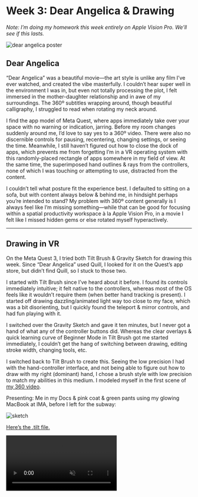 # Week 3: Dear Angelica & Drawing

_Note: I’m doing my homework this week entirely on Apple Vision Pro. We’ll see if this lasts._

![dear angelica poster](https://github.com/lachlanjc/edu/assets/5074763/e9772949-4308-4afd-a0be-3f37a523de69)

## Dear Angelica

“Dear Angelica” was a beautiful movie—the art style is unlike any film I’ve ever watched, and created the vibe masterfully. I couldn’t hear super well in the environment I was in, but even not totally processing the plot, I felt immersed in the mother-daughter relationship and in awe of my surroundings. The 360º subtitles wrapping around, though beautiful calligraphy, I struggled to read when rotating my neck around.

I find the app model of Meta Quest, where apps immediately take over your space with no warning or indication, jarring. Before my room changes suddenly around me, I’d love to say yes to a 360º video. There were also no discernible controls for pausing, recentering, changing settings, or seeing the time. Meanwhile, I still haven’t figured out how to close the dock of apps, which prevents me from forgetting I’m in a VR operating system with this randomly-placed rectangle of apps somewhere in my field of view. At the same time, the superimposed hand outlines & rays from the controllers, none of which I was touching or attempting to use, distracted from the content.

I couldn’t tell what posture fit the experience best. I defaulted to sitting on a sofa, but with content always below & behind me, in hindsight perhaps you’re intended to stand? My problem with 360º content generally is I always feel like I’m missing something—while that can be good for focusing within a spatial productivity workspace à la Apple Vision Pro, in a movie I felt like I missed hidden gems or else rotated myself hyperactively.

***

## Drawing in VR

On the Meta Quest 3, I tried both Tilt Brush & Gravity Sketch for drawing this week. Since “Dear Angelica” used Quill, I looked for it on the Quest’s app store, but didn’t find Quill, so I stuck to those two.

I started with Tilt Brush since I’ve heard about it before. I found its controls immediately intuitive; it felt native to the controllers, whereas most of the OS feels like it wouldn’t require them (when better hand tracking is present). I started off drawing dazzling/animated light way too close to my face, which was a bit disorienting, but I quickly found the teleport & mirror controls, and had fun playing with it.

I switched over the Gravity Sketch and gave it ten minutes, but I never got a hand of what any of the controller buttons did. Whereas the clear overlays & quick learning curve of Beginner Mode in Tilt Brush got me started immediately, I couldn’t get the hang of switching between drawing, editing stroke width, changing tools, etc.

I switched back to Tilt Brush to create this. Seeing the low precision I had with the hand-controller interface, and not being able to figure out how to draw with my right (dominant) hand, I chose a brush style with low precision to match my abilities in this medium. I modeled myself in the first scene of [my 360 video](/2024-02-07_imex_360_video).

Presenting: Me in my Docs & pink coat & green pants using my glowing MacBook at IMA, before I left for the subway:

![sketch](https://github.com/lachlanjc/edu/assets/5074763/ad3c1d09-d74a-4b3c-9199-809db393633f)

[Here’s the .tilt file.](https://drive.google.com/file/d/1HuVH2RgPwPzHY8ycrLJps1To9X-z951g/view?usp=share_link)

<video src="https://github.com/lachlanjc/edu/assets/5074763/3b7aec8d-4962-46bb-bef7-66d8c2621dd1" controls loop muted playsInline />
